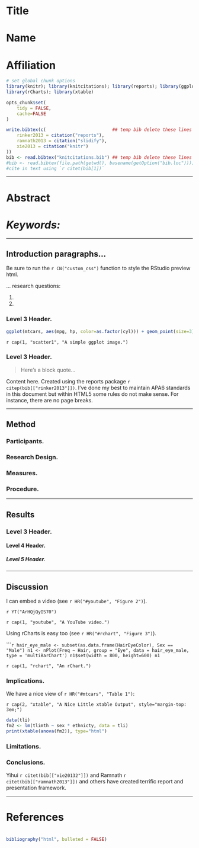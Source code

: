 <div class="container">
<p class="intro"></p>

# Title
# Name
# Affiliation
```r
# set global chunk options
library(knitr); library(knitcitations); library(reports); library(ggplot2)
library(rCharts); library(xtable)

opts_chunk$set(
	tidy = FALSE,
    cache=FALSE
)

write.bibtex(c(                         ## temp bib delete these lines
	rinker2013 = citation("reports"), 
	ramnath2013 = citation("slidify"),
    xie2013 = citation("knitr")
))                                                
bib <- read.bibtex("knitcitations.bib") ## temp bib delete these lines
#bib <- read.bibtex(file.path(getwd(), basename(getOption("bib.loc"))))
#cite in text using `r citet(bib[1])`
```

<hr class="breaks">

# Abstract
# *Keywords:*

<hr class="breaks">

## Introduction paragraphs...

<p class="stan">Be sure to run the `r CN("custom_css")` function to style the RStudio preview html.</p>

... research questions:

1.    
2.	 

### Level 3 Header. 

```r
ggplot(mtcars, aes(mpg, hp, color=as.factor(cyl))) + geom_point(size=3)
```
`r cap(1, "scatter1", "A simple ggplot image.")`

### Level 3 Header. 

> Here's a block quote... 

<p class="stan">Content here.  Created using the reports package `r citep(bib[["rinker2013"]])`.  I've done my best to maintain APA6 standards in this document but within HTML5 some rules do not make sense.  For instance, there are no page breaks.</p>

<hr class="breaks">

## Method
### Participants.
### Research Design. 
### Measures.
### Procedure. 

<hr class="breaks">

## Results
### Level 3 Header.
#### Level 4 Header.
##### Level 5 Header.

<hr class="breaks">

## Discussion

I can embed a video (see `r HR("#youtube", "Figure 2")`).

`r YT("ArHQjQyIS70")`

`r cap(1, "youtube", "A YouTube video.")`

Using rCharts is easy too (see `r HR("#rchart", "Figure 3")`).


``````r
hair_eye_male <- subset(as.data.frame(HairEyeColor), Sex == "Male")
n1 <- nPlot(Freq ~ Hair, group = "Eye", data = hair_eye_male, type = 'multiBarChart')
n1$set(width = 800, height=600)
n1
```

`r cap(1, "rchart", "An rChart.")`

### Implications.

<p class="stan">We have a nice view of `r HR("#mtcars", "Table 1")`:</p>

`r cap(2, "xtable", "A Nice Little xtable Output", style="margin-top: 3em;")`
```r
data(tli)
fm2 <- lm(tlimth ~ sex * ethnicty, data = tli)
print(xtable(anova(fm2)), type="html")
```

### Limitations.

### Conclusions. 

<p class="stan">Yihui `r citet(bib[["xie20132"]])` and Ramnath `r citet(bib[["ramnath2013"]])` and others have created terrific report and presentation framework.</p>

<hr class="breaks">

# References
<div class="hangingindent" style="padding-top:.5%;">  

<p style="padding-top:0%;">
```r
bibliography("html", bulleted = FALSE) 
```
</p>

<p class = "end"></p>

